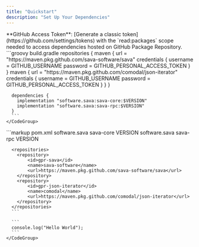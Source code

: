 ```yaml
---
title: "Quickstart"
description: "Set Up Your Dependencies"
---
```


<Info>
  **GitHub Access Token**: [Generate a classic token](https://github.com/settings/tokens) with the `read:packages` scope needed to access
  dependencies hosted on GitHub Package Repository.
</Info>

<Tabs>
  <Tab title="Gradle">
    <CodeGroup>
      ```groovy build.gradle
      repositories {
        maven {
          url = "https://maven.pkg.github.com/sava-software/sava"
          credentials {
            username = GITHUB_USERNAME
            password = GITHUB_PERSONAL_ACCESS_TOKEN
          }
        }
        maven {
          url = "https://maven.pkg.github.com/comodal/json-iterator"
          credentials {
            username = GITHUB_USERNAME
            password = GITHUB_PERSONAL_ACCESS_TOKEN
          }
        }
      }

      dependencies {
        implementation "software.sava:sava-core:$VERSION"
        implementation "software.sava:sava-rpc:$VERSION"
      }
      ```
    </CodeGroup>
  </Tab>

  <Tab title="Maven">
    <CodeGroup>
      ```markup pom.xml
      <dependencies>
          <dependency>
              <groupId>software.sava</groupId>
              <artifactId>sava-core</artifactId>
              <version>VERSION</version>
          </dependency>
          <dependency>
              <groupId>software.sava</groupId>
              <artifactId>sava-rpc</artifactId>
              <version>VERSION</version>
          </dependency>
      </dependencies>

      <repositories>
        <repository>
            <id>gpr-sava</id>
            <name>sava-software</name>
            <url>https://maven.pkg.github.com/sava-software/sava</url>
        </repository>
        <repository>
            <id>gpr-json-iterator</id>
            <name>comodal</name>
            <url>https://maven.pkg.github.com/comodal/json-iterator</url>
        </repository>
      </repositories>
      ```

      ```
      console.log("Hello World");
      ```
    </CodeGroup>
  </Tab>
</Tabs>
